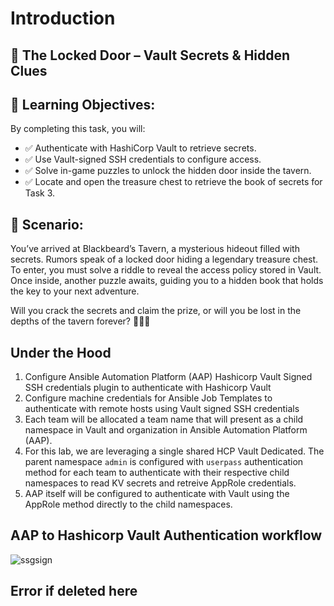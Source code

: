 # Introduction

## 🚪 The Locked Door – Vault Secrets & Hidden Clues

## 🧭 Learning Objectives:
By completing this task, you will:

* ✅ Authenticate with HashiCorp Vault to retrieve secrets.
* ✅ Use Vault-signed SSH credentials to configure access.
* ✅ Solve in-game puzzles to unlock the hidden door inside the tavern.
* ✅ Locate and open the treasure chest to retrieve the book of secrets for Task 3.

## 📖 Scenario:

You’ve arrived at Blackbeard’s Tavern, a mysterious hideout filled with secrets. Rumors speak of a locked door hiding a legendary treasure chest. To enter, you must solve a riddle to reveal the access policy stored in Vault. Once inside, another puzzle awaits, guiding you to a hidden book that holds the key to your next adventure.

Will you crack the secrets and claim the prize, or will you be lost in the depths of the tavern forever? 🏴‍☠️💀

## Under the Hood 

1. Configure Ansible Automation Platform (AAP) Hashicorp Vault Signed SSH credentials plugin to authenticate with Hashicorp Vault
2. Configure machine credentials for Ansible Job Templates to authenticate with remote hosts using Vault signed SSH credentials
3. Each team will be allocated a team name that will present as a child namespace in Vault and organization in Ansible Automation Platform (AAP).
4. For this lab, we are leveraging a single shared HCP Vault Dedicated. The parent namespace `admin` is configured with `userpass` authentication method for each team to authenticate with their respective child namespaces to read KV secrets and retreive AppRole credentials.
5. AAP itself will be configured to authenticate with Vault using the AppRole method directly to the child namespaces.

## AAP to Hashicorp Vault Authentication workflow
![ssgsign](https://dl.dropboxusercontent.com/scl/fi/uyguzfrpe39dbs7dqrphi/sshsign.jpg?rlkey=d558yq12hj8bkx33utvz8xkf0&st=pdzreprx&dl=0)

## Error if deleted here





